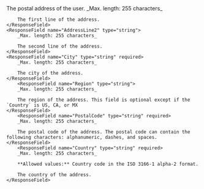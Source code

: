 <ResponseField name="Address" type="object">
  The postal address of the user.
  <Expandable title="properties">
    <ResponseField name="AddressLine1" type="string" required>
        _Max. length: 255 characters_

        The first line of the address.
    </ResponseField>
    <ResponseField name="AddressLine2" type="string">
        _Max. length: 255 characters_

        The second line of the address.
    </ResponseField>
    <ResponseField name="City" type="string" required>
        _Max. length: 255 characters_

        The city of the address.
    </ResponseField>
        <ResponseField name="Region" type="string">
        _Max. length: 255 characters_

        The region of the address. This field is optional except if the `Country` is US, CA, or MX
    </ResponseField>
        <ResponseField name="PostalCode" type="string" required>
        _Max. length: 255 characters_

        The postal code of the address. The postal code can contain the following characters: alphanumeric, dashes, and spaces.
    </ResponseField>
        <ResponseField name="Country" type="string" required>
        _Max. length: 255 characters_

        **Allowed values:** Country code in the ISO 3166-1 alpha-2 format.

        The country of the address.
    </ResponseField>  
  </Expandable>
</ResponseField>